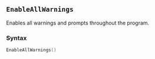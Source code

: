 ::: {.minipage data-latex="{\textwidth}"}
## `EnableAllWarnings`

Enables\index{warnings!enabling} all warnings and prompts throughout the program.

### Syntax {-}

``` .lua
EnableAllWarnings()
```
:::
